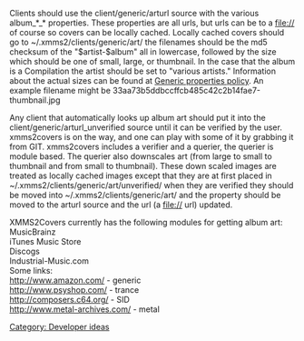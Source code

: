 {{Navbar}}

Clients should use the client/generic/arturl source with the various album_*_* properties. These properties are all urls, but urls can be to a file:// of course so covers can be locally cached. Locally cached covers should go to ~/.xmms2/clients/generic/art/ the filenames should be the md5 checksum of the "$artist-$album" all in lowercase, followed by the size which should be one of small, large, or thumbnail. In the case that the album is a Compilation the artist should be set to "various artists." Information about the actual sizes can be found at [[Generic properties policy]].
An example filename might be 33aa73b5ddbccffcb485c42c2b14fae7-thumbnail.jpg

Any client that automatically looks up album art should put it into the client/generic/arturl_unverified source until it can be verified by the user. xmms2covers is on the way, and one can play with some of it by grabbing it from GIT. xmms2covers includes a verifier and a querier, the querier is module based. The querier also downscales art (from large to small to thumbnail and from small to thumbnail). These down scaled images are treated as locally cached images except that they are at first placed in ~/.xmms2/clients/generic/art/unverified/ when they are verified they should be moved into ~/.xmms2/clients/generic/art/ and the property should be moved to the arturl source and the url (a file:// url) updated. 

XMMS2Covers currently has the following modules for getting album art:<br />
MusicBrainz <br />
iTunes Music Store <br />
Discogs <br />
Industrial-Music.com <br />

Some links:<br />
http://www.amazon.com/ -  generic<br />
http://www.psyshop.com/ - trance<br />
http://composers.c64.org/ - SID<br />
http://www.metal-archives.com/ - metal<br />

[[Category: Developer ideas]]